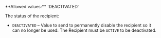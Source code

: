 <ParamField name="Status" type="string">
**Allowed values:** `DEACTIVATED`

The status of the recipient:
- `DEACTIVATED` – Value to send to permanently disable the recipient so it can no longer be used. The Recipient must be `ACTIVE` to be deactivated.
</ParamField>